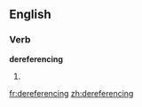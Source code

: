 ==English==

===Verb===
'''dereferencing'''

# {{present participle of|[[dereference]]}}

[[fr:dereferencing]]
[[zh:dereferencing]]
